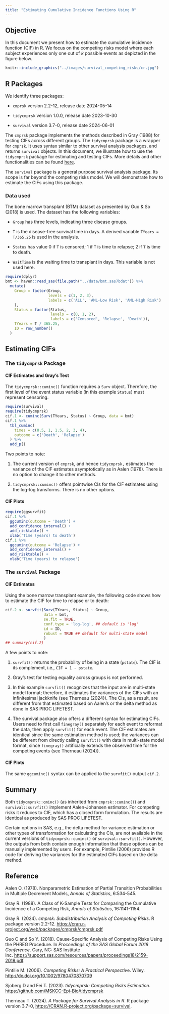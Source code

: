 ```yaml
---
title: "Estimating Cumulative Incidence Functions Using R"
---
```


## Objective

In this document we present how to estimate the cumulative incidence function (CIF) in R. We focus on the competing risks model where each subject experiences only one out of *k* possible events as depicted in the figure below.

```r
knitr::include_graphics("../images/survival_competing_risks/cr.jpg")
```

## R Packages

We identify three packages:

-   `cmprsk` version 2.2-12, release date 2024-05-14

-   `tidycmprsk` version 1.0.0, release date 2023-10-30

-   `survival` version 3.7-0, release date 2024-06-01

The `cmprsk` package implements the methods described in Gray (1988) for testing CIFs across different groups. The `tidycmprsk` package is a wrapper for `cmprsk`. It uses syntax similar to other survival analysis packages, and returns `survival` objects. In this document, we illustrate how to use the `tidycmprsk` package for estimating and testing CIFs. More details and other functionalities can be found [here](https://mskcc-epi-bio.github.io/tidycmprsk/ "tidycmprsk").

The `survival` package is a general purpose survival analysis package. Its scope is far beyond the competing risks model. We will demonstrate how to estimate the CIFs using this package.

### Data used

The bone marrow transplant (BTM) dataset as presented by Guo & So (2018) is used. The dataset has the following variables:

-   `Group` has three levels, indicating three disease groups.

-   `T` is the disease-free survival time in days. A derived variable `TYears = T/365.25` is used in the analysis.

-   `Status` has value 0 if `T` is censored; 1 if `T` is time to relapse; 2 if `T` is time to death.

-   `WaitTime` is the waiting time to transplant in days. This variable is not used here.

```r
require(dplyr)
bmt <- haven::read_sas(file.path("../data/bmt.sas7bdat")) %>%
  mutate(
    Group = factor(Group, 
                   levels = c(1, 2, 3), 
                   labels = c('ALL', 'AML-Low Risk', 'AML-High Risk')
    ),
    Status = factor(Status,
                    levels = c(0, 1, 2),
                    labels = c('Censored', 'Relapse', 'Death')),
    TYears = T / 365.25,
    ID = row_number()
  )
```

## Estimating CIFs

### The `tidycmprsk` Package

#### CIF Estimates and Gray's Test

The `tidycmprsk::cuminc()` function requires a `Surv` object. Therefore, the first level of the event status variable (in this example `Status`) must represent censoring.

```r
require(survival)
require(tidycmprsk)
cif.1 <- cuminc(Surv(TYears, Status) ~ Group, data = bmt) 
cif.1 %>% 
  tbl_cuminc(
    times = c(0.5, 1, 1.5, 2, 3, 4),
    outcome = c('Death', 'Relapse')
  ) %>%
  add_p()
```

Two points to note:

1.  The current version of `cmprsk`, and hence `tidycmprsk,` estimates the variance of the CIF estimates asymptotically as in Aalen (1978). There is no option to change it to other methods.

2.  `tidycmprsk::cuminc()` offers pointwise CIs for the CIF estimates using the log-log transforms. There is no other options.

#### CIF Plots

```r
require(ggsurvfit)
cif.1 %>%
  ggcuminc(outcome = 'Death') +
  add_confidence_interval() +
  add_risktable() +
  xlab('Time (years) to death')
cif.1 %>%
  ggcuminc(outcome = 'Relapse') +
  add_confidence_interval() +
  add_risktable() +
  xlab('Time (years) to relapse')
```

### The `survival` Package

#### CIF Estimates

Using the bone marrow transplant example, the following code shows how to estimate the CIF for time to relapse or to death:

```r
cif.2 <- survfit(Surv(TYears, Status) ~ Group,
                 data = bmt,
                 se.fit = TRUE,
                 conf.type = 'log-log', ## default is 'log'
                 id = ID,
                 robust = TRUE ## default for multi-state model
                 )
## summary(cif.2)
```

A few points to note:

1.  `survfit()` returns the probability of being in a state (`pstate`). The CIF is its complement, i.e., `CIF = 1 - pstate`.

2.  Gray's test for testing equality across groups is not performed.

3.  In this example `survfit()` recognizes that the input are in multi-state model format; therefore, it estimates the variances of the CIFs with an infinitesimal jackknife (see Therneau (2024)). The CIs, as a result, are different from that estimated based on Aalen's or the delta method as done in SAS PROC LIFETEST.

4.  The survival package also offers a different syntax for estimating CIFs. Users need to first call `finegray()` separately for each event to reformat the data, then apply `survfit()` for each event. The CIF estimates are identical since the same estimation method is used; the variances can be different from directly calling `survfit()` with data in multi-state model format, since `finegray()` artificially extends the observed time for the competing events (see Therneau (2024)).

#### CIF Plots

The same `ggcuminc()` syntax can be applied to the `survfit()` output `cif.2`.

## Summary

Both `tidycmprsk::cminc()` (as inherited from `cmprsk::cuminc()`) and `survival::survfit()` implement Aalen-Johansen estimator. For competing risks it reduces to CIF, which has a closed form formulation. The results are identical as produced by SAS PROC LIFETEST.

Certain options in SAS, e.g., the delta method for variance estimation or other types of transformation for calculating the CIs, are not available in the current versions of `tidycmprsk::cuminc()` or `survival::survfit()`. However, the outputs from both contain enough information that these options can be manually implemented by users. For example, Pintilie (2006) provides R code for deriving the variances for the estimated CIFs based on the delta method.

## Reference

Aalen O. (1978). Nonparametric Estimation of Partial Transition Probabilities in Multiple Decrement Models, *Annals of Statistics*, 6:534-545.

Gray R. (1988). A Class of K-Sample Tests for Comparing the Cumulative Incidence of a Competing Risk, *Annals of Statistics*, 16:1141-1154.

Gray R. (2024). *cmprsk: Subdistribution Analysis of Competing Risks*. R package version 2.2-12. <https://cran.r-project.org/web/packages/cmprsk/cmprsk.pdf>

Guo C and So Y. (2018). Cause-Specific Analysis of Competing Risks Using the PHREG Procedure. In *Proceedings of the SAS Global Forum 2018 Conference*. Cary, NC: SAS Institute Inc. <https://support.sas.com/resources/papers/proceedings18/2159-2018.pdf>.

Pintilie M. (2006). *Competing Risks: A Practical Perspectiv*e. Wiley.\
<http://dx.doi.org/10.1002/9780470870709>

Sjoberg D and Fei T. (2023). *tidycmprsk: Competing Risks Estimation*. <https://github.com/MSKCC-Epi-Bio/tidycmprsk>

Therneau T. (2024). *A Package for Survival Analysis in R*. R package version 3.7-0, [https://CRAN.R-project.org/package=survival](https://cran.r-project.org/package=survival).
